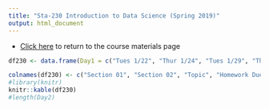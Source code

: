 ```yaml
---
title: "Sta-230 Introduction to Data Science (Spring 2019)"
output: html_document
---
```


- [Click here](sta230s19.html) to return to the course materials page


```r
df230 <- data.frame(Day1 = c("Tues 1/22", "Thur 1/24", "Tues 1/29", "Thur 1/31", "Tue 2/5", "Thur 2/7", "Tue 2/12", "Thur 2/14", "Tue 2/19", "Thur 2/21", "Tue 2/26", "Thur 2/28", "Tue 3/5", "Thur 3/7", "Tue 3/12", "Thur 3/14", "Spring Break", "Tue 4/2", "Thur 4/4", "Tue 4/9", "Thur 4/11", "Tue 4/16", "Thur 4/18", "Tue 4/23", "Thur 4/25", "Tue 4/30", "Thur 5/2", "Tue 5/7", "Thur 5/9"), Day2 = c("Wed 1/23", "On your own", "Mon 1/28", "Wed 1/30", "Mon 2/4", "Wed 2/6", "Mon 2/11", "Wed 2/13", "Mon 2/19", "Wed 2/21", "Mon 2/25", "Wed 2/27", "Mon 3/4", "Wed 3/6", "Mon 3/11", "Wed 3/13", "----->", "Mon 4/1", "Wed 4/3", "Mon 4/8", "Wed 4/10", "Mon 4/15", "Wed 4/17", "Mon 4/22", "Wed 4/24", "Mon 4/29", "Wed 5/1", "Mon 5/6", "Wed 5/8"), Inclass = c(paste0("[Using Data to Answer Tough Questions](s230s19/Using_Data.html)"), paste0("[An Introduction to R](s230s19/Intro_to_R.html)"), "Tidy Data", rep(" ", 26)), HW_due = c(" ", " ", "First Day Survey, Questions #1-6 from Intro to R", rep(" ", 26)))

colnames(df230) <- c("Section 01", "Section 02", "Topic", "Homework Due")
#library(knitr)
knitr::kable(df230)
#length(Day2)
```